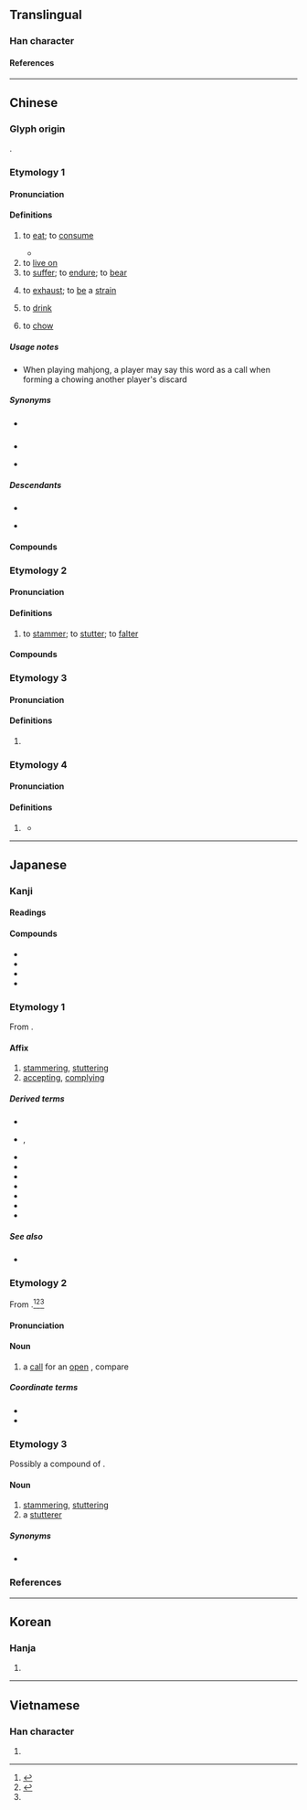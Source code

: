 {{also|喫}}
{{character info}}
==Translingual==
{{stroke order|strokes=6}}

===Han character===
{{Han char|rn=30|rad=口|as=03|sn=6|four=68017|canj=RON|ids=⿰口乞}}

====References====
{{Han ref|kx=0174.170|dkj=03280|dj=0387.100|hdz=10579.050|uh=5403}}

----

==Chinese==

===Glyph origin===
{{Han etym}}
{{Han compound|口|乞|ls=psc|c1=s|c2=p}}.
{{zh-wp}}

===Etymology 1===
{{zh-forms|t2=喫|alt=切-Shanghai,吔-Cantonese:jaak3}}
{{rfe|zh|how are the different pronunciations related? to stutter > to eat one's sounds (Schuessler, 2007)? STEDT seems to relate "to eat" to *m-dz(y)a-k/n/t/s (EAT / FOOD / FEED / RICE)}}

====Pronunciation====
{{zh-pron
|m=chī
|m-s=ci2
|dg=чы1
|c=hek3,jaak3
|c_note=jaak3 - colloquial
|c-t=hiak1
|g=qiah6
|g_note=Often written as {{lang|zh|喫}}
|j=ceh4
|mn=xm,qz,zz:khit/xm:khek/qz:khiak
|mn-t=ngeg4
|w=4qiq
|x=qia6
|mc=
|ma=y
|cat=v
}}

====Definitions====
{{zh-hanzi}}

# to [[eat]]; to [[consume]]
#: {{zh-x|他 很 喜歡 吃飯。|He loves to '''eat'''.}}
#: {{zh-x|你 吃飯 了 嗎？|Have you eaten? (also a greeting)}}
#: {{zh-x|你 吃 過 飯 嗎？|Have you eaten? (also a greeting)}}
#: {{zh-x|儂 飯 吃 過 了 𠲎？|Have you eaten? (also a greeting)|SH}}
#* {{zh-x|排 排 坐，吃 果果。|Let's sit together and '''eat''' fruits.|C|ref={{lang|zh|《排排坐》}}, traditional children's song}}
# to [[live on]]
# to [[suffer]]; to [[endure]]; to [[bear]]
#: {{zh-x|吃苦|to endure hardship}}
#: {{zh-x|吃虧|to suffer losses, to be at a disadvantage}}
#: {{zh-x|他 胸口 吃 了 一 槍。|He '''took''' a bullet in the chest.}}
# to [[exhaust]]; to [[be]] a [[strain]]
#: {{zh-x|@Chrome 吃 內存。|Chrome is a memory '''hog'''.}}
# to [[drink]]
# {{lb|zh|mahjong}} to [[chow#Etymology 3|chow]]

=====Usage notes=====
* When playing mahjong, a player may say this word as a call when forming a chowing another player's discard

=====Synonyms=====
* {{s|to eat}} {{zh-l|食用}}
{{zh-dial}}
* {{s|to drink}}
{{zh-dial|喝}}
* {{s|to chow}}
{{zh-dial|吃-2}}

=====Descendants=====
* {{desc|wut|qe}}
* {{desc|ja|-|bor=1}} {{ja-r|吃|チー}}

====Compounds====
{{zh-der|吃白飯|吃白眼|吃敗仗|吃飽|吃飽了撐的|吃閉門羹|吃不到|吃不得|吃不動|吃不慣|吃不好|吃不開|吃不來|吃不了，兜著走|吃不了|吃不起|吃不上|吃不透|吃不下|吃不消|吃不住|吃茶|吃吃喝喝|吃醋|吃大鍋飯|吃刀|吃得開|吃得苦中苦，方為人上人|吃得來|吃得了|吃得下|吃得消|吃得住|吃掉|吃定心丸|吃豆腐|吃獨食|吃兒|吃耳光|吃飯|吃乾醋|吃乾飯|吃功夫|吃官司|吃管子|吃慣|吃好|吃喝兒|吃喝嫖賭|吃喝玩樂|吃黑棗兒|吃後悔藥|吃花酒|吃皇糧|吃回扣|吃回頭草|吃葷|吃貨|吃緊|吃勁|吃驚|吃酒|吃開口飯|吃糠咽菜|吃客|吃空額|吃苦|吃苦頭|吃虧|吃勞保|吃老本|吃纍|吃裏爬外|吃力|吃零食|吃零嘴|吃碼頭|吃悶虧|吃膩|吃偏飯|吃槍藥|吃槍子|吃青|吃青春飯|吃請|吃人家的嘴軟，拿人家的手短|吃軟不吃硬|吃軟飯|吃傷|吃商品糧|吃食|吃食堂|吃水|吃水不忘掘井人|吃素|吃透|吃席|吃喜酒|吃閒飯|吃現成飯|吃相|吃香|吃小虧，占大便宜|吃小灶|吃心|吃鴨蛋|吃啞巴虧|吃一驚|吃一塹，長一智|吃贓|吃齋|吃著碗裏，望著鍋裏|吃重|吃主|吃住|吃租|吃嘴|吃罪|街頭小吃|吃口|吃味兒|吃板刀麵|吃葷飯|吃香喝辣|一魚兩吃|吃糧|吃太平飯|吃燒餅|吃十方|吃寡醋|吃人兒的|吃醋爭風|天狗吃月|吃眼前虧|吃瓦片兒|吃受|吃大戶|吃錯藥|吃交|吃掛絡兒|中吃|吃法|吃寡酒|叫吃|吃館子|倒吃甘蔗|吃火鍋|坐吃山空|吃閒話|吃釘子|吃醋撚酸|吃癟|吃不服|吃賠賬|吃盡當光|吃齋唸佛|吃夜草|吃案|吃喝不分|吃一看二|吃藥|大吃大喝|吃勞金|吞吃|吃私|吃土|吃排頭|吃空茶|吃傷了|吃了秤砣|吃苦耐勞|吃啞吧虧|吃敲才|吃地面|幫狗吃食|吃床腿|吃飯傢伙|坐吃山崩|吃飛醋|幫虎吃食|吃辣麵|吃得光|吃水線|小吃|一雞三吃|吃喜|吃洋飯|吃自來食|吃白食|寅吃卯糧|吃拜拜|吃排落|好吃懶做|好吃|吃惱|夯吃|不吃虧|吃自在飯|吃生活|大吃大嚼|大吃一驚|大吃|吃醋拈酸|吃得|吃舊鍋粥|吃大項|吃人|吃飯防噎|吃煙|吃現成|吃螺絲|少吃無著|吃墨船兒|吃飯家伙|吃裡爬外|吃裡扒外|吃衙門飯|吃紅|吃碰|吃棒|吃本|吃子孫飯|吃味|吃到飽|吃偏食|吃人蟲|吃牌|吃釘板|吃合家歡|吃教|吃死飯|吃犒勞|吃派飯|偷吃|嘴吃屎|吃冤枉|狗吃屎|死吃死嚼|撩蜂吃螫|白吃白住|混吃混玩|搶生吃|應卯吃糧|放牛吃草|禮教吃人|白吃白喝|爭鋒吃醋|百吃不厭|手面賺吃|白吃|生吃|爭風吃醋|獨吃自痾|狗吃熱屎|添案小吃|拈酸吃醋|混飯吃|抹嘴吃|暗吃一驚|濫吃濫用|搪酒吃|狼吃幞頭|穩吃三注|零吃|自找苦吃|貪吃|黑吃黑|討吃|通吃|老大吃驚|靠山吃山|自討苦吃|賞口飯吃|貪吃懶做|蟲吃牙|吃過路兵}}

===Etymology 2===
{{zh-forms}}
{{rfe|zh}}

====Pronunciation====
{{zh-pron
|m=吃,2a=zh-jí.ogg
|m-s=
|c=hek3,gat1
|mn=xm,qz:gut
|mn-t=geh4
|dial=n
|mc=y
|oc=y
|ma=y
|cat=v
}}

====Definitions====
{{zh-hanzi}}

# to [[stammer]]; to [[stutter]]; to [[falter]]
#: {{zh-x|口吃|to stammer, to stutter}}

====Compounds====
{{zh-der|fold=1|口吃|吃口令|吃子|蹇吃|鄧艾吃}}

===Etymology 3===
{{zh-forms}}

====Pronunciation====
{{zh-pron
|m=qī,jí,1nb=Mainland,2nb=Taiwan,2a=zh-jí.ogg
|c=hat1
|mn=xm,qz:khit
|dial=n
|ma=y
|cat=
}}

====Definitions====
{{zh-hanzi}}

# {{zh-only|吃吃|qīqī}}

===Etymology 4===
{{zh-forms}}

====Pronunciation====
{{zh-pron
|mn=chia̍h
|dial=n
|cat=v
}}

====Definitions====
{{zh-hanzi}}

# {{lb|zh|Hokkien}} {{zh-alt-form|*食}}
#* {{zh-x|看 你 在{leh} 過{kòe} 生活　攏 是 坐-著{leh} 賺{thàn} 躺{tó}-著{teh} 吃{chia̍h}|When I look at you living your life, you're always earning your living while sitting and '''eating''' while lying down.|TW|ref='''2003''', {{w2|zh|蔡秋鳳}} ({{w|Kerris Tsai}}) (lyricist {{lang|zh|李岩修}}), [https://www.youtube.com/watch?v=Q2L-lESMJwU {{lang|zh|爽到你艱苦到我}}]}}

{{zh-cat|Beginning}}

----

==Japanese==

===Kanji===
{{ja-kanji|grade=|rs=口03}}

====Readings====
{{ja-readings
|goon=こち
|kanon=きつ
|kun=ども-り, ども-る
}}

====Compounds====
{{der-top3}}
* {{ja-r|吃%又|^ども%また}}
* {{ja-r|吃逆|しゃっくり}}
* {{ja-r|小%吃|シァオ%チー}}
* {{ja-r|吃驚|びっくり}}
{{der-bottom}}

===Etymology 1===
{{ja-kanjitab|きつ|yomi=kanon}}

From {{der|ja|ltc|sort=きつ|-}} {{ltc-l|吃}}.

====Affix====
{{ja-pos|affix|きつ}}

# [[stammer]]ing, [[stutter]]ing
# [[accept]]ing, [[comply]]ing

=====Derived terms=====
{{der-top3}}
* {{ja-r|吃する|きっする}}
* {{ja-r|吃%吃|きつ%きつ|rom=-}}, {{ja-r|吃%々|きつ%きつ}}
* {{ja-r|吃%音|きつ%おん}}
* {{ja-r|吃%逆|きつ%ぎゃく}}
* {{ja-r|吃%驚|きっ%きょう}}
* {{ja-r|吃%緊|きっ%きん}}
* {{ja-r|吃%語|きつ%ご}}
* {{ja-r|吃%水|きっ%すい}}
* {{ja-r|吃%相|きっ%そう}}
{{der-bottom}}

=====See also=====
* {{ja-r|喫|きつ}}

===Etymology 2===
{{ja-kanjitab|チー|yomi=irr}}

From {{bor|ja|cmn|吃|tr=chī|lit=to [[eat]]|sort=ちい}}.<ref>{{R:Kokugo Dai Jiten}}</ref><ref name="DJS">{{R:Daijisen}}</ref><ref name="DJR"/>

====Pronunciation====
{{ja-pron|チー|acc=1|acc_ref=DJR}}

====Noun====
{{ja-noun|チー}}

# {{lb|ja|mahjong|sort=ちい}} a [[call]] for an [[open]] {{m|ja|順子|tr=shuntsu||[[sequence]] of [[three]] [[suited]] [[tile]]s}}, compare {{ncog|en|chow}}

=====Coordinate terms=====
* {{ja-r|碰|ポン}}
* {{ja-r|槓|カン}}

===Etymology 3===
{{ja-kanjitab|ままなき|yomi=i}}

Possibly a compound of {{com|ja|儘|tr1=mama|t1=[[remain]]ing at a certain [[state]]|泣き|tr2=naki|pos2=the {{m|ja|連用形|tr=ren'yōkei||stem or continuative form}} of verb {{m|ja|泣く|tr=naku}}, “to [[cry]]”}}. {{rfv-etym|ja}}

====Noun====
{{ja-noun|ままなき}}

# [[stammer]]ing, [[stutter]]ing
# a [[stutterer]]

=====Synonyms=====
* {{ja-r|吃り|どもり}}

===References===
<references/>

----

==Korean==

===Hanja===
{{ko-hanja|흘}}

# {{rfdef|ko|sort=口03}}

----

==Vietnamese==

===Han character===
{{vi-readings|reading=[[khật]], [[hấc]], [[hất]], [[hớt]], [[ngát]], [[ngặt]], [[ngật]], [[ực]], [[cật]]|rs=口03}}

# {{rfdef|vi|sort=口03}}